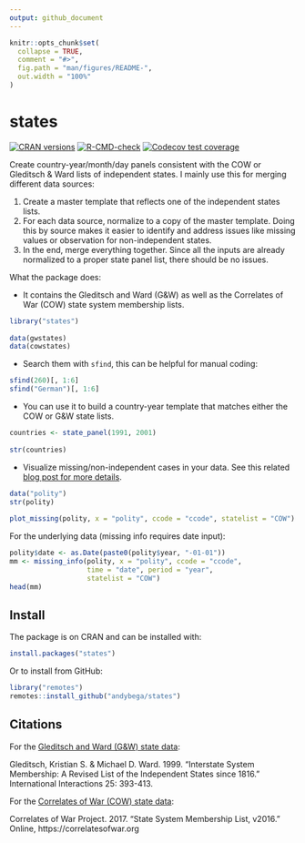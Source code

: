 ```yaml
---
output: github_document
---
```


<!-- README.md is generated from README.Rmd. Please edit that file -->

```r
knitr::opts_chunk$set(
  collapse = TRUE,
  comment = "#>",
  fig.path = "man/figures/README-",
  out.width = "100%"
)
```

# states

<!-- badges: start -->
[![CRAN versions](http://www.r-pkg.org/badges/version/states)](https://cran.r-project.org/package=states)
[![R-CMD-check](https://github.com/andybega/states/actions/workflows/R-CMD-check.yaml/badge.svg)](https://github.com/andybega/states/actions/workflows/R-CMD-check.yaml)
[![Codecov test coverage](https://codecov.io/gh/andybega/states/graph/badge.svg)](https://app.codecov.io/gh/andybega/states)
<!-- badges: end -->

Create country-year/month/day panels consistent with the COW or Gleditsch & Ward lists of independent states. I mainly use this for merging different data sources: 

1. Create a master template that reflects one of the independent states lists. 
2. For each data source, normalize to a copy of the master template. Doing this by source makes it easier to identify and address issues like missing values or observation for non-independent states. 
3. In the end, merge everything together. Since all the inputs are already normalized to a proper state panel list, there should be no issues.

What the package does:

- It contains the Gleditsch and Ward (G&W) as well as the Correlates of War (COW) state system membership lists. 
```r
library("states")
    
data(gwstates)
data(cowstates)
```

- Search them with `sfind`, this can be helpful for manual coding:

```r
sfind(260)[, 1:6]
sfind("German")[, 1:6]
```

- You can use it to build a country-year template that matches either the COW or G&W state lists. 
```r
countries <- state_panel(1991, 2001)
    
str(countries)
```

- Visualize missing/non-independent cases in your data. See this related [blog post for more details](https://www.andybeger.com/blog/2016-09-13-data-management/).

```r
data("polity")
str(polity)
    
plot_missing(polity, x = "polity", ccode = "ccode", statelist = "COW")
```

For the underlying data (missing info requires date input):

```r
polity$date <- as.Date(paste0(polity$year, "-01-01"))
mm <- missing_info(polity, x = "polity", ccode = "ccode", 
                   time = "date", period = "year",
                   statelist = "COW")
head(mm)
```

## Install

The package is on CRAN and can be installed with:

```r
install.packages("states")
```

Or to install from GitHub:

```r
library("remotes")
remotes::install_github("andybega/states")
```

## Citations

For the [Gleditsch and Ward (G&W) state data](http://ksgleditsch.com/statelist.html):

Gleditsch, Kristian S. & Michael D. Ward. 1999. "Interstate System Membership: A Revised List of the Independent States since 1816." International Interactions 25: 393-413.

For the [Correlates of War (COW) state data](https://correlatesofwar.org/data-sets/state-system-membership/):

Correlates of War Project. 2017. "State System Membership List, v2016." Online, https://correlatesofwar.org
